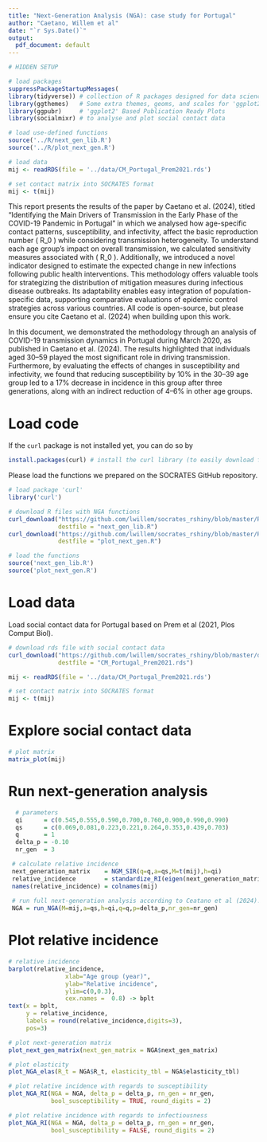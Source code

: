 ```yaml
---
title: "Next-Generation Analysis (NGA): case study for Portugal"
author: "Caetano, Willem et al"
date: "`r Sys.Date()`"
output:
  pdf_document: default
---
```



```r

# HIDDEN SETUP

# load packages
suppressPackageStartupMessages(
library(tidyverse)) # collection of R packages designed for data science
library(ggthemes)   # Some extra themes, geoms, and scales for 'ggplot2'
library(ggpubr)     # 'ggplot2' Based Publication Ready Plots
library(socialmixr) # to analyse and plot social contact data

# load use-defined functions
source('../R/next_gen_lib.R')
source('../R/plot_next_gen.R')

# load data
mij <- readRDS(file = '../data/CM_Portugal_Prem2021.rds')

# set contact matrix into SOCRATES format
mij <- t(mij)
```

<!--# Abstract-->
This report presents the results of the paper by Caetano et al. (2024), titled "Identifying the Main Drivers of Transmission in the Early Phase of the COVID-19 Pandemic in Portugal" in which we analysed how age-specific contact patterns, susceptibility, and infectivity, affect the basic reproduction number \( R_0 \) while considering transmission heterogeneity. To understand each age group’s impact on overall transmission, we calculated sensitivity measures associated with \( R_0 \). Additionally, we introduced a novel indicator designed to estimate the expected change in new infections following public health interventions. This methodology offers valuable tools for strategizing the distribution of mitigation measures during infectious disease outbreaks. Its adaptability enables easy integration of population-specific data, supporting comparative evaluations of epidemic control strategies across various countries. All code is open-source, but please ensure you cite Caetano et al. (2024) when building upon this work.

In this document, we demonstrated the methodology through an analysis of COVID-19 transmission dynamics in Portugal during March 2020, as published in Caetano et al. (2024). The results highlighted that individuals aged 30–59 played the most significant role in driving transmission. Furthermore, by evaluating the effects of changes in susceptibility and infectivity, we found that reducing susceptibility by 10% in the 30–39 age group led to a 17% decrease in incidence in this group after three generations, along with an indirect reduction of 4–6% in other age groups. 


# Load code 

If the `curl` package is not installed yet, you can do so by
```r
install.packages(curl) # install the curl library (to easily download files from GitHub)
```

Please load the functions we prepared on the SOCRATES GitHub repository. 
```r
# load package 'curl'
library('curl')

# download R files with NGA functions
curl_download("https://github.com/lwillem/socrates_rshiny/blob/master/R/next_gen_lib.R", 
              destfile = "next_gen_lib.R")
curl_download("https://github.com/lwillem/socrates_rshiny/blob/master/R/plot_next_gen.R", 
              destfile = "plot_next_gen.R")

# load the functions
source('next_gen_lib.R')
source('plot_next_gen.R')
```

\newpage
# Load data

Load social contact data for Portugal based on Prem et al (2021, Plos Comput Biol).
```r

# download rds file with social contact data
curl_download("https://github.com/lwillem/socrates_rshiny/blob/master/data/CM_Portugal_Prem2021.rds", 
              destfile = "CM_Portugal_Prem2021.rds")

mij <- readRDS(file = '../data/CM_Portugal_Prem2021.rds')

# set contact matrix into SOCRATES format
mij <- t(mij)
```


# Explore social contact data

```r
# plot matrix
matrix_plot(mij)

```



\newpage
# Run next-generation analysis
```r
  # parameters
  qi      = c(0.545,0.555,0.590,0.700,0.760,0.900,0.990,0.990)
  qs      = c(0.069,0.081,0.223,0.221,0.264,0.353,0.439,0.703)
  q       = 1
  delta_p = -0.10
  nr_gen  = 3

 # calculate relative incidence
 next_generation_matrix    = NGM_SIR(q=q,a=qs,M=t(mij),h=qi)
 relative_incidence        = standardize_RI(eigen(next_generation_matrix)$vectors[,1])
 names(relative_incidence) = colnames(mij)
 
 # run full next-generation analysis according to Ceatano et al (2024).
 NGA = run_NGA(M=mij,a=qs,h=qi,q=q,p=delta_p,nr_gen=nr_gen)

```

# Plot relative incidence
```r
# relative incidence
barplot(relative_incidence,
                xlab="Age group (year)",
                ylab="Relative incidence",
                ylim=c(0,0.3),
                cex.names =  0.8) -> bplt
text(x = bplt,
     y = relative_incidence,
     labels = round(relative_incidence,digits=3),
     pos=3)

```

\newpage
```r

# plot next-generation matrix
plot_next_gen_matrix(next_gen_matrix = NGA$next_gen_matrix)

```

\vspace{0.5cm}

```r
# plot elasticity
plot_NGA_elas(R_t = NGA$R_t, elasticity_tbl = NGA$elasticity_tbl)

```
\newpage
```r
# plot relative incidence with regards to susceptibility
plot_NGA_RI(NGA = NGA, delta_p = delta_p, rn_gen = nr_gen,
            bool_susceptibility = TRUE, round_digits = 2)

```

\vspace{0.5cm}
```r

# plot relative incidence with regards to infectiousness
plot_NGA_RI(NGA = NGA, delta_p = delta_p, rn_gen = nr_gen, 
            bool_susceptibility = FALSE, round_digits = 2)
```

